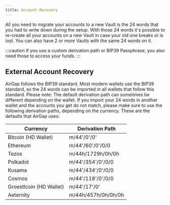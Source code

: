```yaml
---
title: Account Recovery
---
```


All you need to migrate your accounts to a new Vault is the 24 words that you had to write down during the setup. With those 24 words it's possible to re-create all your accounts on a new Vault in case your old one breaks or is lost. You can also have 2 or more Vaults with the same 24 words on it.

:::caution
If you use a custom derivation path or BIP39 Passphrase, you also need those to access your funds.
:::

## External Account Recovery

AirGap follows the BIP39 standard. Most modern wallets use the BIP39 standard, so the 24 words can be imported in all wallets that follow this standard. Please note: The default derivation path can sometimes be different depending on the wallet. If you import your 24 words in another wallet and the accounts you get do not match, please make sure to use the following derivation paths, depending on the currency. These are the defaults that AirGap uses:

| Currency                | Derivation Path     |
| ----------------------- | ------------------- |
| Bitcoin (HD Wallet)     | m/44'/0'/0'         |
| Ethereum                | m/44'/60'/0'/0/0    |
| Tezos                   | m/44h/1729h/0h/0h   |
| Polkadot                | m/44'/354'/0'/0/0   |
| Kusama                  | m/44'/434'/0'/0/0   |
| Cosmos                  | m/44'/118'/0'/0/0   |
| Groestlcoin (HD Wallet) | m/44'/17'/0'        |
| Aeternity               | m/44h/457h/0h/0h/0h |
